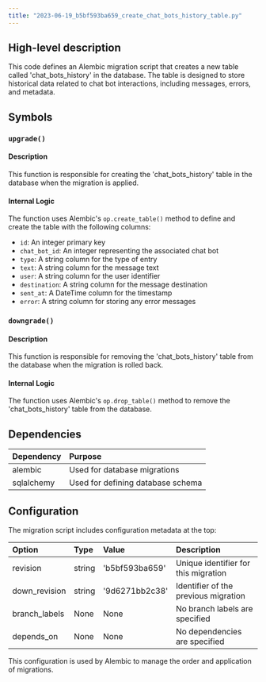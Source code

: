 ```yaml
---
title: "2023-06-19_b5bf593ba659_create_chat_bots_history_table.py"
---
```


## High-level description
This code defines an Alembic migration script that creates a new table called 'chat_bots_history' in the database. The table is designed to store historical data related to chat bot interactions, including messages, errors, and metadata.

## Symbols

### `upgrade()`
#### Description
This function is responsible for creating the 'chat_bots_history' table in the database when the migration is applied.

#### Internal Logic
The function uses Alembic's `op.create_table()` method to define and create the table with the following columns:
- `id`: An integer primary key
- `chat_bot_id`: An integer representing the associated chat bot
- `type`: A string column for the type of entry
- `text`: A string column for the message text
- `user`: A string column for the user identifier
- `destination`: A string column for the message destination
- `sent_at`: A DateTime column for the timestamp
- `error`: A string column for storing any error messages

### `downgrade()`
#### Description
This function is responsible for removing the 'chat_bots_history' table from the database when the migration is rolled back.

#### Internal Logic
The function uses Alembic's `op.drop_table()` method to remove the 'chat_bots_history' table from the database.

## Dependencies
| Dependency | Purpose |
|:-----------|:--------|
| alembic | Used for database migrations |
| sqlalchemy | Used for defining database schema |

## Configuration
The migration script includes configuration metadata at the top:

| Option | Type | Value | Description |
|:-------|:-----|:------|:------------|
| revision | string | 'b5bf593ba659' | Unique identifier for this migration |
| down_revision | string | '9d6271bb2c38' | Identifier of the previous migration |
| branch_labels | None | None | No branch labels are specified |
| depends_on | None | None | No dependencies are specified |

This configuration is used by Alembic to manage the order and application of migrations.
